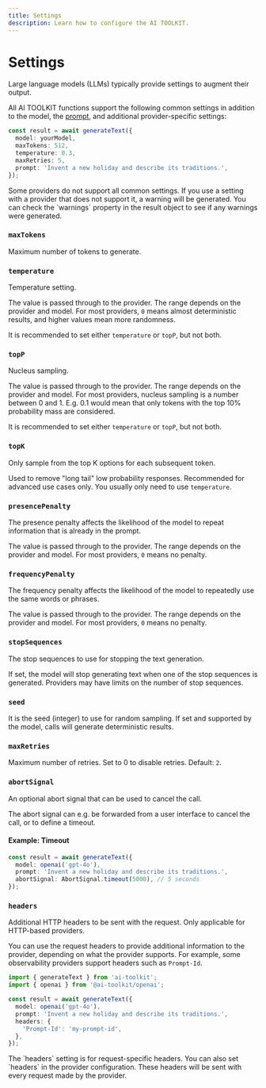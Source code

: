 ```yaml
---
title: Settings
description: Learn how to configure the AI TOOLKIT.
---
```


# Settings

Large language models (LLMs) typically provide settings to augment their output.

All AI TOOLKIT functions support the following common settings in addition to the model, the [prompt](./prompts), and additional provider-specific settings:

```ts highlight="3-5"
const result = await generateText({
  model: yourModel,
  maxTokens: 512,
  temperature: 0.3,
  maxRetries: 5,
  prompt: 'Invent a new holiday and describe its traditions.',
});
```

<Note>
  Some providers do not support all common settings. If you use a setting with a
  provider that does not support it, a warning will be generated. You can check
  the `warnings` property in the result object to see if any warnings were
  generated.
</Note>

### `maxTokens`

Maximum number of tokens to generate.

### `temperature`

Temperature setting.

The value is passed through to the provider. The range depends on the provider and model.
For most providers, `0` means almost deterministic results, and higher values mean more randomness.

It is recommended to set either `temperature` or `topP`, but not both.

### `topP`

Nucleus sampling.

The value is passed through to the provider. The range depends on the provider and model.
For most providers, nucleus sampling is a number between 0 and 1.
E.g. 0.1 would mean that only tokens with the top 10% probability mass are considered.

It is recommended to set either `temperature` or `topP`, but not both.

### `topK`

Only sample from the top K options for each subsequent token.

Used to remove "long tail" low probability responses.
Recommended for advanced use cases only. You usually only need to use `temperature`.

### `presencePenalty`

The presence penalty affects the likelihood of the model to repeat information that is already in the prompt.

The value is passed through to the provider. The range depends on the provider and model.
For most providers, `0` means no penalty.

### `frequencyPenalty`

The frequency penalty affects the likelihood of the model to repeatedly use the same words or phrases.

The value is passed through to the provider. The range depends on the provider and model.
For most providers, `0` means no penalty.

### `stopSequences`

The stop sequences to use for stopping the text generation.

If set, the model will stop generating text when one of the stop sequences is generated.
Providers may have limits on the number of stop sequences.

### `seed`

It is the seed (integer) to use for random sampling.
If set and supported by the model, calls will generate deterministic results.

### `maxRetries`

Maximum number of retries. Set to 0 to disable retries. Default: `2`.

### `abortSignal`

An optional abort signal that can be used to cancel the call.

The abort signal can e.g. be forwarded from a user interface to cancel the call,
or to define a timeout.

#### Example: Timeout

```ts
const result = await generateText({
  model: openai('gpt-4o'),
  prompt: 'Invent a new holiday and describe its traditions.',
  abortSignal: AbortSignal.timeout(5000), // 5 seconds
});
```

### `headers`

Additional HTTP headers to be sent with the request. Only applicable for HTTP-based providers.

You can use the request headers to provide additional information to the provider,
depending on what the provider supports. For example, some observability providers support
headers such as `Prompt-Id`.

```ts
import { generateText } from 'ai-toolkit';
import { openai } from '@ai-toolkit/openai';

const result = await generateText({
  model: openai('gpt-4o'),
  prompt: 'Invent a new holiday and describe its traditions.',
  headers: {
    'Prompt-Id': 'my-prompt-id',
  },
});
```

<Note>
  The `headers` setting is for request-specific headers. You can also set
  `headers` in the provider configuration. These headers will be sent with every
  request made by the provider.
</Note>
